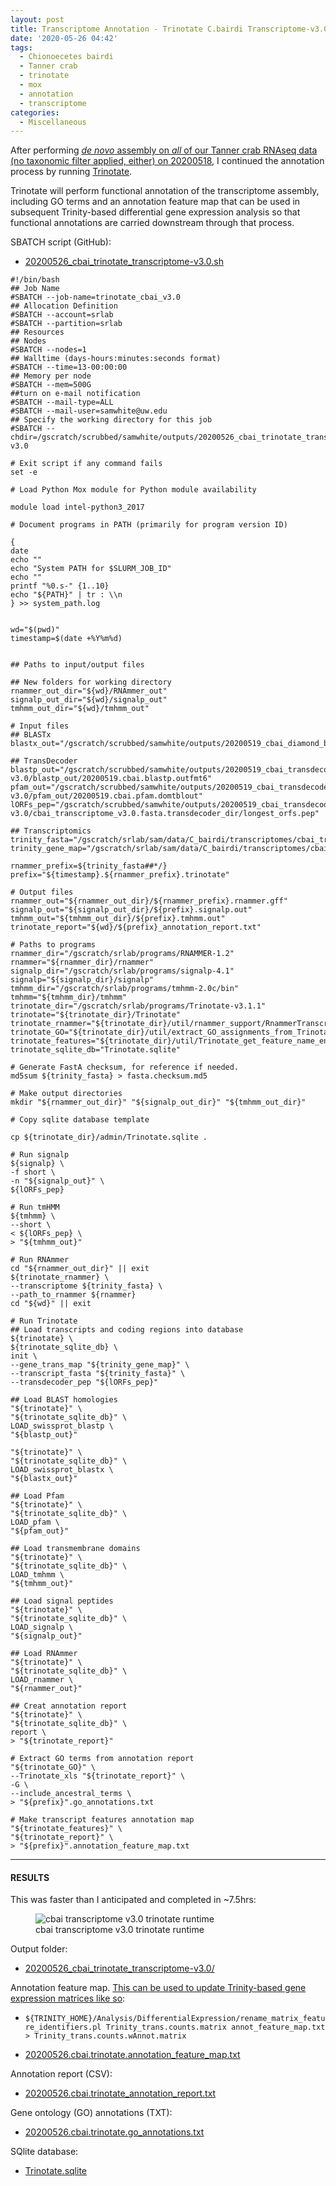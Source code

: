 ```yaml
---
layout: post
title: Transcriptome Annotation - Trinotate C.bairdi Transcriptome-v3.0 on Mox
date: '2020-05-26 04:42'
tags:
  - Chionoecetes bairdi
  - Tanner crab
  - trinotate
  - mox
  - annotation
  - transcriptome
categories:
  - Miscellaneous
---
```

After performing [_de novo_ assembly on _all_ of our Tanner crab RNAseq data (no taxonomic filter applied, either) on 20200518](https://robertslab.github.io/sams-notebook/2020/05/18/Transcriptome-Assembly-C.bairdi-All-Pooled-RNAseq-Data-Without-Taxonomic-Filters-with-Trinity-on-Mox.html), I continued the annotation process by running [Trinotate](https://github.com/Trinotate/Trinotate.github.io/wiki).


Trinotate will perform functional annotation of the transcriptome assembly, including GO terms and an annotation feature map that can be used in subsequent Trinity-based differential gene expression analysis so that functional annotations are carried downstream through that process.



SBATCH script (GitHub):

- [20200526_cbai_trinotate_transcriptome-v3.0.sh](https://github.com/RobertsLab/sams-notebook/blob/master/sbatch_scripts/20200526_cbai_trinotate_transcriptome-v3.0.sh)

```shell
#!/bin/bash
## Job Name
#SBATCH --job-name=trinotate_cbai_v3.0
## Allocation Definition
#SBATCH --account=srlab
#SBATCH --partition=srlab
## Resources
## Nodes
#SBATCH --nodes=1
## Walltime (days-hours:minutes:seconds format)
#SBATCH --time=13-00:00:00
## Memory per node
#SBATCH --mem=500G
##turn on e-mail notification
#SBATCH --mail-type=ALL
#SBATCH --mail-user=samwhite@uw.edu
## Specify the working directory for this job
#SBATCH --chdir=/gscratch/scrubbed/samwhite/outputs/20200526_cbai_trinotate_transcriptome-v3.0

# Exit script if any command fails
set -e

# Load Python Mox module for Python module availability

module load intel-python3_2017

# Document programs in PATH (primarily for program version ID)

{
date
echo ""
echo "System PATH for $SLURM_JOB_ID"
echo ""
printf "%0.s-" {1..10}
echo "${PATH}" | tr : \\n
} >> system_path.log


wd="$(pwd)"
timestamp=$(date +%Y%m%d)


## Paths to input/output files

## New folders for working directory
rnammer_out_dir="${wd}/RNAmmer_out"
signalp_out_dir="${wd}/signalp_out"
tmhmm_out_dir="${wd}/tmhmm_out"

# Input files
## BLASTx
blastx_out="/gscratch/scrubbed/samwhite/outputs/20200519_cbai_diamond_blastx_transcriptome_v3.0/20200518.C_bairdi.Trinity.blastx.outfmt6"

## TransDecoder
blastp_out="/gscratch/scrubbed/samwhite/outputs/20200519_cbai_transdecoder_transcriptome-v3.0/blastp_out/20200519.cbai.blastp.outfmt6"
pfam_out="/gscratch/scrubbed/samwhite/outputs/20200519_cbai_transdecoder_transcriptome-v3.0/pfam_out/20200519.cbai.pfam.domtblout"
lORFs_pep="/gscratch/scrubbed/samwhite/outputs/20200519_cbai_transdecoder_transcriptome-v3.0/cbai_transcriptome_v3.0.fasta.transdecoder_dir/longest_orfs.pep"

## Transcriptomics
trinity_fasta="/gscratch/srlab/sam/data/C_bairdi/transcriptomes/cbai_transcriptome_v3.0.fasta"
trinity_gene_map="/gscratch/srlab/sam/data/C_bairdi/transcriptomes/cbai_transcriptome_v3.0.fasta.gene_trans_map"

rnammer_prefix=${trinity_fasta##*/}
prefix="${timestamp}.${rnammer_prefix}.trinotate"

# Output files
rnammer_out="${rnammer_out_dir}/${rnammer_prefix}.rnammer.gff"
signalp_out="${signalp_out_dir}/${prefix}.signalp.out"
tmhmm_out="${tmhmm_out_dir}/${prefix}.tmhmm.out"
trinotate_report="${wd}/${prefix}_annotation_report.txt"

# Paths to programs
rnammer_dir="/gscratch/srlab/programs/RNAMMER-1.2"
rnammer="${rnammer_dir}/rnammer"
signalp_dir="/gscratch/srlab/programs/signalp-4.1"
signalp="${signalp_dir}/signalp"
tmhmm_dir="/gscratch/srlab/programs/tmhmm-2.0c/bin"
tmhmm="${tmhmm_dir}/tmhmm"
trinotate_dir="/gscratch/srlab/programs/Trinotate-v3.1.1"
trinotate="${trinotate_dir}/Trinotate"
trinotate_rnammer="${trinotate_dir}/util/rnammer_support/RnammerTranscriptome.pl"
trinotate_GO="${trinotate_dir}/util/extract_GO_assignments_from_Trinotate_xls.pl"
trinotate_features="${trinotate_dir}/util/Trinotate_get_feature_name_encoding_attributes.pl"
trinotate_sqlite_db="Trinotate.sqlite"

# Generate FastA checksum, for reference if needed.
md5sum ${trinity_fasta} > fasta.checksum.md5

# Make output directories
mkdir "${rnammer_out_dir}" "${signalp_out_dir}" "${tmhmm_out_dir}"

# Copy sqlite database template

cp ${trinotate_dir}/admin/Trinotate.sqlite .

# Run signalp
${signalp} \
-f short \
-n "${signalp_out}" \
${lORFs_pep}

# Run tmHMM
${tmhmm} \
--short \
< ${lORFs_pep} \
> "${tmhmm_out}"

# Run RNAmmer
cd "${rnammer_out_dir}" || exit
${trinotate_rnammer} \
--transcriptome ${trinity_fasta} \
--path_to_rnammer ${rnammer}
cd "${wd}" || exit

# Run Trinotate
## Load transcripts and coding regions into database
${trinotate} \
${trinotate_sqlite_db} \
init \
--gene_trans_map "${trinity_gene_map}" \
--transcript_fasta "${trinity_fasta}" \
--transdecoder_pep "${lORFs_pep}"

## Load BLAST homologies
"${trinotate}" \
"${trinotate_sqlite_db}" \
LOAD_swissprot_blastp \
"${blastp_out}"

"${trinotate}" \
"${trinotate_sqlite_db}" \
LOAD_swissprot_blastx \
"${blastx_out}"

## Load Pfam
"${trinotate}" \
"${trinotate_sqlite_db}" \
LOAD_pfam \
"${pfam_out}"

## Load transmembrane domains
"${trinotate}" \
"${trinotate_sqlite_db}" \
LOAD_tmhmm \
"${tmhmm_out}"

## Load signal peptides
"${trinotate}" \
"${trinotate_sqlite_db}" \
LOAD_signalp \
"${signalp_out}"

## Load RNAmmer
"${trinotate}" \
"${trinotate_sqlite_db}" \
LOAD_rnammer \
"${rnammer_out}"

## Creat annotation report
"${trinotate}" \
"${trinotate_sqlite_db}" \
report \
> "${trinotate_report}"

# Extract GO terms from annotation report
"${trinotate_GO}" \
--Trinotate_xls "${trinotate_report}" \
-G \
--include_ancestral_terms \
> "${prefix}".go_annotations.txt

# Make transcript features annotation map
"${trinotate_features}" \
"${trinotate_report}" \
> "${prefix}".annotation_feature_map.txt
```

---

#### RESULTS

This was faster than I anticipated and completed in ~7.5hrs:

![cbai transcriptome v3.0 trinotate runtime](https://github.com/RobertsLab/sams-notebook/blob/master/images/screencaps/20200526_cbai_trinotate_transcriptome-v3.0_runtime.png?raw=true)


Output folder:

- [20200526_cbai_trinotate_transcriptome-v3.0/](https://gannet.fish.washington.edu/Atumefaciens/20200526_cbai_trinotate_transcriptome-v3.0/)

Annotation feature map. [This can be used to update Trinity-based gene expression matrices like so](https://github.com/trinityrnaseq/trinityrnaseq/wiki/Functional-Annotation-of-Transcripts):

- ```${TRINITY_HOME}/Analysis/DifferentialExpression/rename_matrix_feature_identifiers.pl Trinity_trans.counts.matrix annot_feature_map.txt > Trinity_trans.counts.wAnnot.matrix```

- [20200526.cbai.trinotate.annotation_feature_map.txt](https://gannet.fish.washington.edu/Atumefaciens/20200526_cbai_trinotate_transcriptome-v3.0/20200526.cbai.trinotate.annotation_feature_map.txt)

Annotation report (CSV):

- [20200526.cbai.trinotate_annotation_report.txt](https://gannet.fish.washington.edu/Atumefaciens/20200526_cbai_trinotate_transcriptome-v3.0/20200526.cbai.trinotate_annotation_report.txt)

Gene ontology (GO) annotations (TXT):

- [20200526.cbai.trinotate.go_annotations.txt](https://gannet.fish.washington.edu/Atumefaciens/20200526_cbai_trinotate_transcriptome-v3.0/20200526.cbai.trinotate.go_annotations.txt)

SQlite database:

- [Trinotate.sqlite](https://gannet.fish.washington.edu/Atumefaciens/20200526_cbai_trinotate_transcriptome-v3.0/Trinotate.sqlite)
